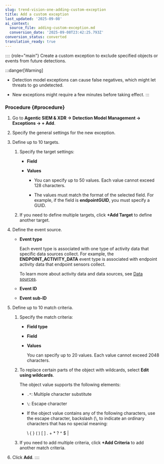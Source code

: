 ```yaml
---
slug: trend-vision-one-adding-custom-exception
title: Add a custom exception
last_updated: '2025-09-08'
ai_context:
  source_file: adding-custom-exception.md
  conversion_date: '2025-09-08T23:42:25.793Z'
conversion_status: converted
translation_ready: true
---
```


:::: {role="main"}
Create a custom exception to exclude specified objects or events from future detections.

:::danger[Warning]

- Detection model exceptions can cause false negatives, which might let threats to go undetected.

- New exceptions might require a few minutes before taking effect.
:::

### Procedure {#procedure}

1.  Go to **Agentic SIEM & XDR → Detection Model Management → Exceptions → + Add**.

2.  Specify the general settings for the new exception.

3.  Define up to 10 targets.

    1.  Specify the target settings:

        - **Field**

        - **Values**

          - You can specify up to 50 values. Each value cannot exceed 128 characters.

          - The values must match the format of the selected field. For example, if the field is **endpointGUID**, you must specify a GUID.

    2.  If you need to define multiple targets, click **+Add Target** to define another target.

4.  Define the event source.

    - **Event type**

      Each event type is associated with one type of activity data that specific data sources collect. For example, the **ENDPOINT_ACTIVITY_DATA** event type is associated with endpoint activity data that endpoint sensors collect.

      To learn more about activity data and data sources, see [Data sources](search-method-data-sources.mdx).

    - **Event ID**

    - **Event sub-ID**

5.  Define up to 10 match criteria.

    1.  Specify the match criteria:

        - **Field type**

        - **Field**

        - **Values**

          You can specify up to 20 values. Each value cannot exceed 2048 characters.

    2.  To replace certain parts of the object with wildcards, select **Edit using wildcards**.

        The object value supports the following elements:

        - `.*`: Multiple character substitute

        - `\`: Escape character

        - If the object value contains any of the following characters, use the escape character, backslash (\\, to indicate an ordinary characters that has no special meaning:

          \\ { } ( ) \[ \] . + \* ? ^ $ |

    3.  If you need to add multiple criteria, click **+Add Criteria** to add another match criteria.

6.  Click **Add**.
::::
